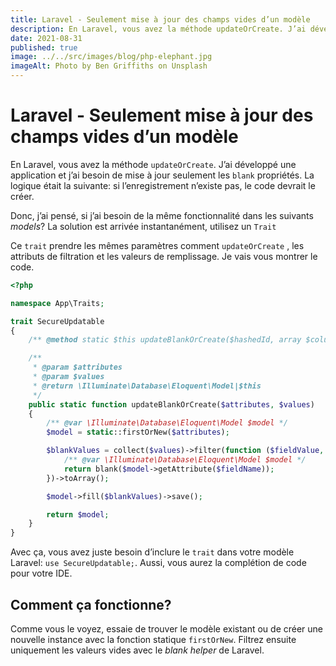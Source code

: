 ```yaml
---
title: Laravel - Seulement mise à jour des champs vides d’un modèle
description: En Laravel, vous avez la méthode updateOrCreate. J’ai développé une application et j’ai besoin de mise a jour seulement le blank  propriétés. La logique était la suivante si l’enregistrement n’existe pas, le code devrait le créer.
date: 2021-08-31
published: true
image: ../../src/images/blog/php-elephant.jpg
imageAlt: Photo by Ben Griffiths on Unsplash
---
```


# Laravel - Seulement mise à jour des champs vides d’un modèle

En Laravel, vous avez la méthode `updateOrCreate`. J’ai développé une application et j’ai besoin de mise à jour seulement les `blank` propriétés. La logique était la suivante: si l’enregistrement n’existe pas, le code devrait le créer.

Donc, j’ai pensé, si j’ai besoin de la même fonctionnalité dans les suivants _models_? La solution est arrivée instantanément, utilisez un `Trait`

Ce `trait` prendre les mêmes paramètres comment `updateOrCreate` , les attributs de filtration et les valeurs de remplissage. Je vais vous montrer le code.

```php
<?php

namespace App\Traits;

trait SecureUpdatable
{
    /** @method static $this updateBlankOrCreate($hashedId, array $columns = []) */

    /**
     * @param $attributes
     * @param $values
     * @return \Illuminate\Database\Eloquent\Model|$this
     */
    public static function updateBlankOrCreate($attributes, $values)
    {
        /** @var \Illuminate\Database\Eloquent\Model $model */
        $model = static::firstOrNew($attributes);

        $blankValues = collect($values)->filter(function ($fieldValue, $fieldName) use ($model) {
            /** @var \Illuminate\Database\Eloquent\Model $model */
            return blank($model->getAttribute($fieldName));
        })->toArray();

        $model->fill($blankValues)->save();

        return $model;
    }
}
```

Avec ça, vous avez juste besoin d’inclure le `trait` dans votre modèle Laravel: `use SecureUpdatable;`. Aussi, vous aurez la complétion de code pour votre IDE.

## Comment ça fonctionne?

Comme vous le voyez, essaie de trouver le modèle existant ou de créer une nouvelle instance avec la fonction statique `firstOrNew`. Filtrez ensuite uniquement les valeurs vides avec le _blank helper_ de Laravel.
